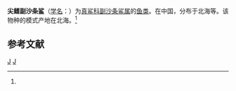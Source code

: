 {{Speciesbox 
| taxon = Paragaleus acutiventralis
| binomial_authority = (Chu, 1960)<ref name='id5176'>{{cite web| url =http://www.bioinfo.cn/db05/BjdwSpecies.php?action=view&id=5176| title =尖鳍副沙条鲨| work =《中国动物物种编目数据库》| publisher =中国科学院微生物研究所| author =中国科学院动物研究所| accessdate =2009-04-11| deadurl =yes| archiveurl =https://web.archive.org/web/20160305054841/http://www.bioinfo.cn/db05/BjdwSpecies.php?action=view&id=5176| archivedate =2016-03-05}}</ref>
}}

'''尖鳍副沙条鲨'''（[[学名|学名]]：{{lang|la|''Paragaleus acutiventralis''}}）为[[真鲨科|真鲨科]][[副沙条鲨属|副沙条鲨属]]的[[鱼类|鱼类]]。在中国，分布于北海等。该物种的模式产地在北海。<ref name='id5176'/>

== 参考文献 ==
{{reflist}}

{{Taxonbar|from=Q11039047}}

[[Category:副沙条鲨属|J]]
[[Category:_1960年描述的鱼类|J]]